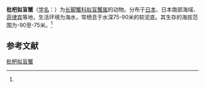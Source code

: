 {{Speciesbox
| name = 枇杷拟盲蟹
| status = 
| status_system = 
| image = 
| genus = Typhlocarcinops
| species = ocularia
| authority = (Rathbun, 1914)<ref name='id11887'>{{cite web| url =http://www.bioinfo.cn/db05/BjdwSpecies.php?action=view&id=11887| title =枇杷拟盲蟹| work =《中国动物物种编目数据库》| publisher =中国科学院微生物研究所| author =中国科学院动物研究所| accessdate =2009-04-28| deadurl =yes| archiveurl =https://web.archive.org/web/20160305045117/http://www.bioinfo.cn/db05/BjdwSpecies.php?action=view&id=11887| archivedate =2016-03-05}}</ref>
}}

'''枇杷拟盲蟹'''（[[学名|学名]]：{{lang|la|''Typhlocarcinops ocularia''}}）为[[长脚蟹科|长脚蟹科]][[拟盲蟹属|拟盲蟹属]]的动物。分布于[[日本|日本]]、日本南部海域、[[菲律宾|菲律宾]]等地，生活环境为海水，常栖息于水深75-90米的软泥底。其生存的海拔范围为-90至-75米。<ref name='id11887'/>

== 参考文献 ==
{{reflist}}

{{Wikispecies|Typhlocarcinops ocularia}}
{{Taxonbar|from=Q11105300}}

[[Category:拟盲蟹属|枇杷拟盲蟹]]


{{螃蟹小作品}}